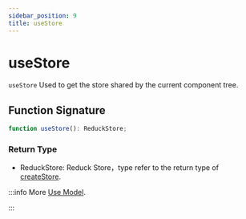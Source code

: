```yaml
---
sidebar_position: 9
title: useStore
---
```

# useStore


<ReduckTip />

`useStore` Used to get the store shared by the current component tree.

## Function Signature

```ts
function useStore(): ReduckStore;
```

### Return Type

- ReduckStore: Reduck Store，type refer to the return type of [createStore](./create-store.md).

:::info More
[Use Model](/guides/topic-detail/model/use-model).

:::
